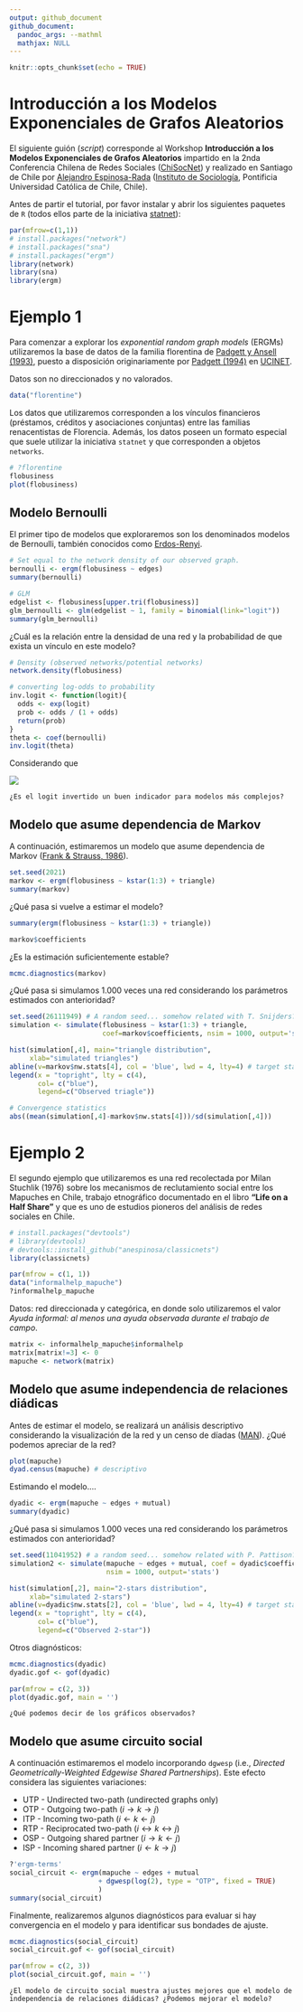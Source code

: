 ```yaml
---
output: github_document
github_document:
  pandoc_args: --mathml
  mathjax: NULL
---
```


```r
knitr::opts_chunk$set(echo = TRUE)
```

# Introducción a los Modelos Exponenciales de Grafos Aleatorios

El siguiente guión (*script*) corresponde al Workshop **Introducción a los Modelos Exponenciales de Grafos Aleatorios** impartido en la 2nda Conferencia Chilena de Redes Sociales ([ChiSocNet](https://www.chisocnet.org)) y realizado en Santiago de Chile por [Alejandro Espinosa-Rada](https://www.aespinosarada.com) ([Instituto de Sociología](https://sociologia.uc.cl), Pontificia Universidad Católica de Chile, Chile). 


Antes de partir el tutorial, por favor instalar y abrir los siguientes paquetes de `R` (todos ellos parte de la iniciativa [statnet](https://github.com/statnet)):
```r
par(mfrow=c(1,1))
# install.packages("network")
# install.packages("sna")
# install.packages("ergm")
library(network)
library(sna)
library(ergm)
```


# Ejemplo 1

Para comenzar a explorar los *exponential random graph models* (ERGMs) utilizaremos la base de datos de la familia florentina de [Padgett y Ansell (1993)](https:/doi.org/10.1086/230190), puesto a disposición originariamente por [Padgett (1994)](http://home.uchicago.edu/jpadgett/papers/unpublished/maelite.pdf) en [UCINET](http://www.analytictech.com/archive/ucinet.htm). 

Datos son no direccionados y no valorados.
```r
data("florentine")
```

Los datos que utilizaremos corresponden a los vínculos financieros (préstamos, créditos y asociaciones conjuntas) entre las familias renacentistas de Florencia. Además, los datos poseen un formato especial que suele utilizar la iniciativa `statnet` y que corresponden a objetos `networks`.
```r
# ?florentine
flobusiness
plot(flobusiness)
```

## Modelo Bernoulli

El primer tipo de modelos que exploraremos son los denominados modelos de Bernoulli, también conocidos como [Erdos-Renyi](https://www.renyi.hu/~p_erdos/1959-11.pdf). 
```r
# Set equal to the network density of our observed graph.
bernoulli <- ergm(flobusiness ~ edges)
summary(bernoulli)

# GLM
edgelist <- flobusiness[upper.tri(flobusiness)]
glm_bernoulli <- glm(edgelist ~ 1, family = binomial(link="logit"))
summary(glm_bernoulli)
```

¿Cuál es la relación entre la densidad de una red y la probabilidad de que exista un vínculo en este modelo?
```r
# Density (observed networks/potential networks)
network.density(flobusiness)

# converting log-odds to probability
inv.logit <- function(logit){
  odds <- exp(logit)
  prob <- odds / (1 + odds)
  return(prob)
}
theta <- coef(bernoulli)
inv.logit(theta)
```

Considerando que 

<img src="https://render.githubusercontent.com/render/math?math=log%20%5Cfrac%7BP(X_%7Bij%7D%3D1%7CX_%7B-ij%7D%3Dx_%7B-ij%7D)%7D%7BP(X_%7Bij%7D%3D0%7CX_%7B-ij%7D%0A%3Dx_%7B-ij%7D)%7D%20%3D%20log%20%5Cfrac%7BP(X_%7Bij%7D%3Dx%5E%7B%2B%7D_%7Bij%7D%7CX_%7B-ij%7D%3Dx_%7B-ij%7D)%7D%7BP(X_%7Bij%7D%3Dx%5E%7B-%7D_%7Bij%7D%7CX_%7B-ij%7D%0A%3Dx_%7B-ij%7D)%7D%20%3D%20log%5Cfrac%7B%5Cfrac%7B1%7D%7B%5Ckappa%7De%5E%7B%5Csum_%7Bk%7D%5Ctheta_%7Bk%7Dz_%7Bk%7D(x%5E%7B%2B%7D_%7Bij%7D)%7D%7D%7B%5Cfrac%7B1%7D%7B%5Ckappa%7De%5E%7B%5Csum_%7Bk%7D%5Ctheta_%7Bk%7Dz_%7Bk%7D(x%5E%7B-%7D_%7Bij%7D)%7D%7D%0A%3D%5Csum_%7Bk%7D%5Ctheta_%7Bk%7D%5Bz_%7Bk%7D(x_%7Bij%7D%5E%7B%2B%7D)-z_%7Bk%7D(x_%7Bij%7D%5E%7B-%7D)%5D">

```
¿Es el logit invertido un buen indicador para modelos más complejos?
```

## Modelo que asume dependencia de Markov

A continuación, estimaremos un modelo que asume dependencia de Markov ([Frank & Strauss, 1986](https://doi.org/10.2307/2289017)). 
```r
set.seed(2021)
markov <- ergm(flobusiness ~ kstar(1:3) + triangle)
summary(markov)
```

¿Qué pasa si vuelve a estimar el modelo?
```r
summary(ergm(flobusiness ~ kstar(1:3) + triangle))

markov$coefficients
```

¿Es la estimación suficientemente estable?
```r
mcmc.diagnostics(markov)
```

¿Qué pasa si simulamos $1.000$ veces una red considerando los parámetros estimados con anterioridad?
```r
set.seed(26111949) # A random seed... somehow related with T. Snijders?
simulation <- simulate(flobusiness ~ kstar(1:3) + triangle, 
                       coef=markov$coefficients, nsim = 1000, output='stats')

hist(simulation[,4], main="triangle distribution", 
     xlab="simulated triangles")
abline(v=markov$nw.stats[4], col = 'blue', lwd = 4, lty=4) # target statistics
legend(x = "topright", lty = c(4),
       col= c("blue"), 
       legend=c("Observed triagle"))

# Convergence statistics
abs((mean(simulation[,4]-markov$nw.stats[4]))/sd(simulation[,4]))
```

# Ejemplo 2

El segundo ejemplo que utilizaremos es una red recolectada por Milan Stuchlik (1976) sobre los mecanismos de reclutamiento social entre los Mapuches en Chile, trabajo etnográfico documentado en el libro **"Life on a Half Share"** y que es uno de estudios pioneros del análisis de redes sociales en Chile.

```r
# install.packages("devtools")
# library(devtools)
# devtools::install_github("anespinosa/classicnets")
library(classicnets)

par(mfrow = c(1, 1))
data("informalhelp_mapuche")
?informalhelp_mapuche
```

Datos: red direccionada y categórica, en donde solo utilizaremos el valor *Ayuda informal: al menos una ayuda observada durante el trabajo de campo*.
```r
matrix <- informalhelp_mapuche$informalhelp
matrix[matrix!=3] <- 0
mapuche <- network(matrix)
```

## Modelo que asume independencia de relaciones diádicas

Antes de estimar el modelo, se realizará un análisis descriptivo considerando la visualización de la red y un censo de díadas ([MAN](https://www.jstor.org/stable/2775735)). ¿Qué podemos apreciar de la red?
```r
plot(mapuche)
dyad.census(mapuche) # descriptivo
```

Estimando el modelo....
```r
dyadic <- ergm(mapuche ~ edges + mutual)
summary(dyadic)
```

¿Qué pasa si simulamos $1.000$ veces una red considerando los parámetros estimados con anterioridad?
```r
set.seed(11041952) # a random seed... somehow related with P. Pattison?
simulation2 <- simulate(mapuche ~ edges + mutual, coef = dyadic$coefficients,
                        nsim = 1000, output='stats')

hist(simulation[,2], main="2-stars distribution", 
     xlab="simulated 2-stars")
abline(v=dyadic$nw.stats[2], col = 'blue', lwd = 4, lty=4) # target statistics
legend(x = "topright", lty = c(4),
       col= c("blue"), 
       legend=c("Observed 2-star"))
```

Otros diagnósticos:
```r
mcmc.diagnostics(dyadic)
dyadic.gof <- gof(dyadic)

par(mfrow = c(2, 3))
plot(dyadic.gof, main = '')
```

```
¿Qué podemos decir de los gráficos observados?
```

## Modelo que asume circuito social

A continuación estimaremos el modelo incorporando `dgwesp` (i.e., *Directed Geometrically-Weighted Edgewise Shared Partnerships*). Este efecto considera las siguientes variaciones:

- UTP - Undirected two-path (undirected graphs only)
- OTP - Outgoing two-path $(i \rightarrow k \rightarrow j)$
- ITP - Incoming two-path $(i \leftarrow k \leftarrow j)$
- RTP - Reciprocated two-path $(i \leftrightarrow k \leftrightarrow j)$
- OSP - Outgoing shared partner $(i \rightarrow k \leftarrow j)$
- ISP - Incoming shared partner $(i \leftarrow k \rightarrow j)$

```r
?'ergm-terms'
social_circuit <- ergm(mapuche ~ edges + mutual 
                      + dgwesp(log(2), type = "OTP", fixed = TRUE)
                      )
summary(social_circuit)
```

Finalmente, realizaremos algunos diagnósticos para evaluar si hay convergencia en el modelo y para identificar sus bondades de ajuste. 
```r
mcmc.diagnostics(social_circuit)
social_circuit.gof <- gof(social_circuit)

par(mfrow = c(2, 3))
plot(social_circuit.gof, main = '')
```

```
¿El modelo de circuito social muestra ajustes mejores que el modelo de independencia de relaciones diádicas? ¿Podemos mejorar el modelo?
```
